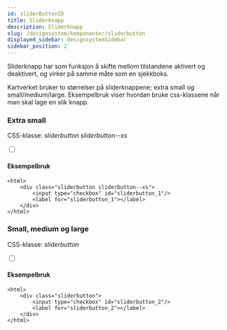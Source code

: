 ```yaml
---
id: sliderButtonID
title: Sliderknapp
description: Sliderknapp
slug: /designsystem/komponenter/sliderbutton
displayed_sidebar: designsystemSidebar
sidebar_position: 2
---
```

Sliderknapp har som funksjon å skifte mellom tilstandene aktivert og deaktivert, og virker på samme måte som en sjekkboks. 

Kartverket bruker to størrelser på sliderknappene; extra small og small/medium/large. Eksempelbruk viser hvordan bruke css-klassene når man skal lage en slik knapp.    

### Extra small
CSS-klasse: _sliderbutton sliderbutton--xs_


<html>
    <div class="sliderbutton sliderbutton--xs">
        <input type="checkbox" id="sliderbutton_1"/>
        <label for="sliderbutton_1"></label>
    </div>
</html>

#### Eksempelbruk
```markup title="/.html"
<html>
    <div class="sliderbutton sliderbutton--xs">
        <input type="checkbox" id="sliderbutton_1"/>
        <label for="sliderbutton_1"></label>
    </div>
</html>
```


### Small, medium og large

CSS-klasse: _sliderbutton_

<html>
    <div class="sliderbutton">
        <input type="checkbox" id="sliderbutton_2"/>
        <label for="sliderbutton_2"></label>
    </div>
</html>

#### Eksempelbruk
```markup title="/.html"
<html>
    <div class="sliderbutton">
        <input type="checkbox" id="sliderbutton_2"/>
        <label for="sliderbutton_2"></label>
    </div>
</html>
```




